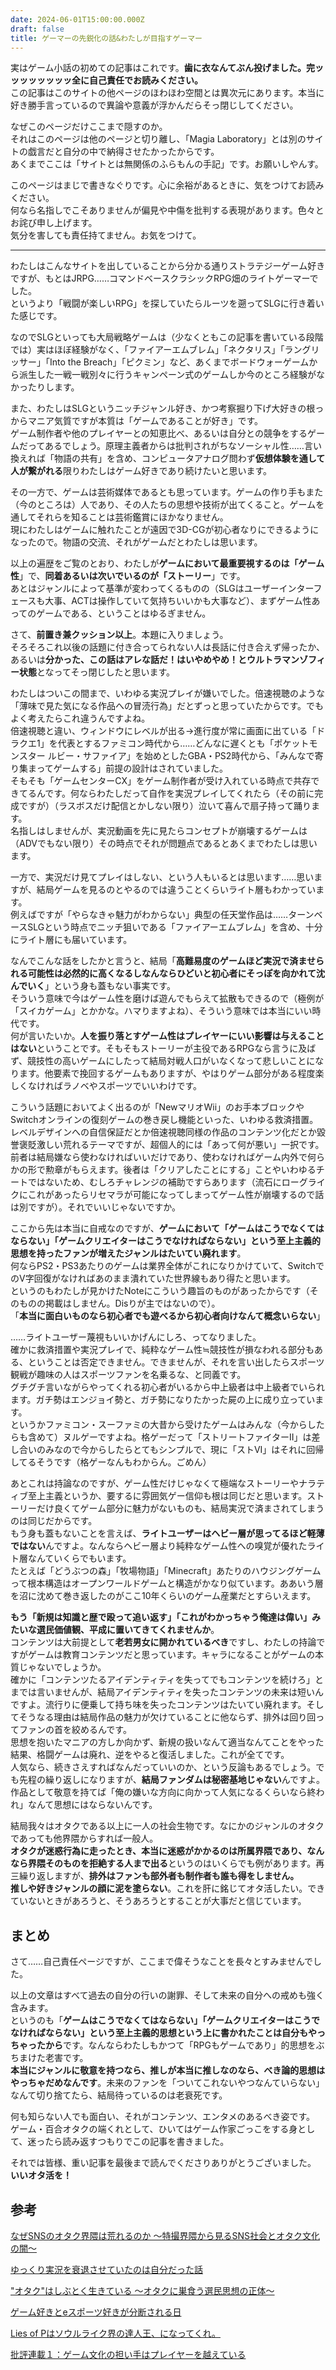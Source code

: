 ```yaml
---
date: 2024-06-01T15:00:00.000Z
draft: false
title: ゲーマーの先鋭化の話&わたしが目指すゲーマー
---
```


実はゲーム小話の初めての記事はこれです。**歯に衣なんてぶん投げました。完ッッッッッッッッ全に自己責任でお読みください。**\
この記事はこのサイトの他ページのほわほわ空間とは異次元にあります。本当に好き勝手言っているので異論や意義が浮かんだらそっ閉じしてください。

なぜこのページだけここまで隠すのか。\
それはこのページは他のページと切り離し、「Magia Laboratory」とは別のサイトの戯言だと自分の中で納得させたかったからです。\
あくまでここは「サイトとは無関係のふらもんの手記」です。お願いしやんす。

このページはまじで書きなぐりです。心に余裕があるときに、気をつけてお読みください。\
何なら名指しでこそありませんが偏見や中傷を批判する表現があります。色々とお詫び申し上げます。\
気分を害しても責任持てません。お気をつけて。

***

わたしはこんなサイトを出していることから分かる通りストラテジーゲーム好きですが、もとはJRPG……コマンドベースクラシックRPG畑のライトゲーマーでした。\
というより「戦闘が楽しいRPG」を探していたらルーツを遡ってSLGに行き着いた感じです。

なのでSLGといっても大局戦略ゲームは（少なくともこの記事を書いている段階では）実はほぼ経験がなく、「ファイアーエムブレム」「ネクタリス」「ラングリッサー」「Into the Breach」「ピクミン」など、あくまでボードウォーゲームから派生した一戦一戦別々に行うキャンペーン式のゲームしか今のところ経験がなかったりします。

また、わたしはSLGというニッチジャンル好き、かつ考察掘り下げ大好きの根っからマニア気質ですが本質は「ゲームであることが好き」です。\
ゲーム制作者や他のプレイヤーとの知恵比べ、あるいは自分との競争をするゲームだってあるでしょう。原理主義者からは批判されがちなソーシャル性……言い換えれば「物語の共有」を含め、コンピュータアナログ問わず**仮想体験を通して人が繋がれる**限りわたしはゲーム好きであり続けたいと思います。

その一方で、ゲームは芸術媒体であるとも思っています。ゲームの作り手もまた（今のところは）人であり、その人たちの思想や技術が出てくること。ゲームを通してそれらを知ることは芸術鑑賞にほかなりません。\
現にわたしはゲームに触れたことが遠因で3D-CGが初心者なりにできるようになったので。物語の交流、それがゲームだとわたしは思います。

以上の遍歴をご覧のとおり、わたしが**ゲームにおいて最重要視するのは「ゲーム性**」で、**同着あるいは次いでいるのが「ストーリー**」です。\
あとはジャンルによって基準が変わってくるものの（SLGはユーザーインターフェースも大事、ACTは操作していて気持ちいいかも大事など）、まずゲーム性あってのゲームである、ということはゆるぎません。

さて、**前置き兼クッション以上**。本題に入りましょう。\
そろそろこれ以後の話題に付き合ってられない人は長話に付き合えず帰ったか、あるいは**分かった、この話はアレな話だ！はいやめやめ！とウルトラマンゾフィー状態**となってそっ閉じしたと思います。

わたしはついこの間まで、いわゆる実況プレイが嫌いでした。倍速視聴のような「薄味で見た気になる作品への冒涜行為」だとずっと思っていたからです。でもよく考えたらこれ違うんですよね。\
倍速視聴と違い、ウィンドウにレベルが出る→進行度が常に画面に出ている「ドラクエ1」を代表とするファミコン時代から……どんなに遅くとも「ポケットモンスター ルビー・サファイア」を始めとしたGBA・PS2時代から、「みんなで寄り集まってゲームする」前提の設計はされていました。\
そもそも「ゲームセンターCX」をゲーム制作者が受け入れている時点で共存できてるんです。何ならわたしだって自作を実況プレイしてくれたら（その前に完成ですが）（ラスボスだけ配信とかしない限り）泣いて喜んで扇子持って踊ります。\
名指しはしませんが、実況動画を先に見たらコンセプトが崩壊するゲームは（ADVでもない限り）その時点でそれが問題点であるとあくまでわたしは思います。

一方で、実況だけ見てプレイはしない、という人もいるとは思います……思いますが、結局ゲームを見るのとやるのでは違うことくらいライト層もわかっています。\
例えばですが「やらなきゃ魅力がわからない」典型の任天堂作品は……ターンベースSLGという時点でニッチ狙いである「ファイアーエムブレム」を含め、十分にライト層にも届いています。

なんでこんな話をしたかと言うと、結局「**高難易度のゲームほど実況で済ませられる可能性は必然的に高くなるしなんならひどいと初心者にそっぽを向かれて沈んでいく**」という身も蓋もない事実です。\
そういう意味で今はゲーム性を磨けば遊んでもらえて拡散もできるので（極例が「スイカゲーム」とかかな。ハマりますよね）、そういう意味では本当にいい時代です。\
何が言いたいか。**人を振り落とすゲーム性はプレイヤーにいい影響は与えることはない**ということです。そもそもストーリーが主役であるRPGなら言うに及ばず、競技性の高いゲームにしたって結局対戦人口がいなくなって悲しいことになります。他要素で挽回するゲームもありますが、やはりゲーム部分がある程度楽しくなければラノベやスポーツでいいわけです。

こういう話題においてよく出るのが「NewマリオWii」のお手本ブロックやSwitchオンラインの復刻ゲームの巻き戻し機能といった、いわゆる救済措置。\
レベルデザインへの自信保証だとか倍速視聴同様の作品のコンテンツ化だとか毀誉褒貶激しい荒れるテーマですが、超個人的には「あって何が悪い」一択です。\
前者は結局嫌なら使わなければいいだけであり、使わなければゲーム内外で何らかの形で勲章がもらえます。後者は「クリアしたことにする」ことやいわゆるチートではないため、むしろチャレンジの補助ですらあります（流石にローグライクにこれがあったらリセマラが可能になってしまってゲーム性が崩壊するので話は別ですが）。それでいいじゃないですか。

ここから先は本当に自戒なのですが、**ゲームにおいて「ゲームはこうでなくてはならない」「ゲームクリエイターはこうでなければならない」という至上主義的思想を持ったファンが増えたジャンルはたいてい廃れます**。\
何ならPS2・PS3あたりのゲームは業界全体がこれになりかけていて、SwitchでのV字回復がなければあのまま潰れていた世界線もあり得たと思います。\
というのもわたしが見かけたNoteにこういう趣旨のものがあったからです（そのものの掲載はしません。Disりが主ではないので）。\
「**本当に面白いものなら初心者でも遊べるから初心者向けなんて概念いらない**」

……ライトユーザー蔑視もいいかげんにしろ、ってなりました。\
確かに救済措置や実況プレイで、純粋なゲーム性≒競技性が損なわれる部分もある、ということは否定できません。できませんが、それを言い出したらスポーツ観戦が趣味の人はスポーツファンを名乗るな、と同義です。\
グチグチ言いながらやってくれる初心者がいるから中上級者は中上級者でいられます。ガチ勢はエンジョイ勢と、ガチ勢になりたかった屍の上に成り立っています。\
というかファミコン・スーファミの大昔から受けたゲームはみんな（今からしたらも含めて）ヌルゲーですよね。格ゲーだって「ストリートファイターII」は差し合いのみなので今からしたらとてもシンプルで、現に「ストVI」はそれに回帰してるそうです（格ゲーなんもわからん。ごめん）

あとこれは持論なのですが、ゲーム性だけじゃなくて極端なストーリーやナラティブ至上主義というか、要するに雰囲気ゲー信仰も根は同じだと思います。ストーリーだけ良くてゲーム部分に魅力がないものも、結局実況で済まされてしまうのは同じだからです。\
もう身も蓋もないことを言えば、**ライトユーザーはヘビー層が思ってるほど軽薄ではない**んですよ。なんならヘビー層より純粋なゲーム性への嗅覚が優れたライト層なんていくらでもいます。\
たとえば「どうぶつの森」「牧場物語」「Minecraft」あたりのハウジングゲームって根本構造はオープンワールドゲームと構造がかなり似ています。ああいう層を沼に沈めて巻き返したのがここ10年くらいのゲーム産業だとすらいえます。

**もう「新規は知識と歴で殴って追い返す」「これがわかっちゃう俺達は偉い」みたいな選民価値観、平成に置いてきてくれませんか**。\
コンテンツは大前提として**老若男女に開かれているべき**ですし、わたしの持論ですがゲームは教育コンテンツだと思っています。キャラになることがゲームの本質じゃないでしょうか。\
確かに「コンテンツたるアイデンティティを失ってでもコンテンツを続けろ」とまでは言いませんが、結局アイデンティティを失ったコンテンツの未来は短いんですよ。流行りに便乗して持ち味を失ったコンテンツはたいてい廃れます。そしてそうなる理由は結局作品の魅力が欠けていることに他ならず、排外は回り回ってファンの首を絞めるんです。\
思想を抱いたマニアの方しか向かず、新規の扱いなんて適当なんてことをやった結果、格闘ゲームは廃れ、逆をやると復活しました。これが全てです。\
人気なら、続きさえすればなんだっていいのか、という反論もあるでしょう。でも先程の繰り返しになりますが、**結局ファンダムは秘密基地じゃない**んですよ。\
作品として敬意を持てば「俺の嫌いな方向に向かって人気になるくらいなら終われ」なんて思想にはならないんです。

結局我々はオタクである以上に一人の社会生物です。なにかのジャンルのオタクであっても他界隈からすれば一般人。\
**オタクが迷惑行為に走ったとき、本当に迷惑がかかるのは所属界隈であり、なんなら界隈そのものを拒絶する人まで出る**というのはいくらでも例があります。再三繰り返しますが、**排外はファンも部外者も制作者も誰も得をしません。**\
**推しや好きジャンルの顔に泥を塗らない**。これを肝に銘じてオタ活したい。できていないときがあろうと、そうあろうとすることが大事だと信じています。

## まとめ

さて……自己責任ページですが、ここまで偉そうなことを長々とすみませんでした。

以上の文章はすべて過去の自分の行いの謝罪、そして未来の自分への戒めも強く含みます。\
というのも「**ゲームはこうでなくてはならない」「ゲームクリエイターはこうでなければならない」という至上主義的思想という上に書かれたことは自分もやっちゃったから**です。なんならわたしもかつて「RPGもゲームであり」的思想をぶちまけた老害です。\
**本当にジャンルに敬意を持つなら、推しが本当に推しなのなら、べき論的思想はやっちゃだめなんです**。未来のファンを「ついてこれないやつなんていらない」なんて切り捨てたら、結局待っているのは老衰死です。

何も知らない人でも面白い、それがコンテンツ、エンタメのあるべき姿です。\
ゲーム・百合オタクの端くれとして、ひいてはゲーム作家ごっこをする身として、迷ったら読み返すつもりでこの記事を書きました。

それでは皆様、重い記事を最後まで読んでくださりありがとうございました。\
**いいオタ活を！**

## 参考

[なぜSNSのオタク界隈は荒れるのか ～特撮界隈から見るSNS社会とオタク文化の闇～](https://kamen-rider.info/tokusatu-kaiwai)

[ゆっくり実況を衰退させていたのは自分だった話](https://note.com/nigghome/n/nbdaec7261c91#tBD6r)

["オタク"はしぶとく生きている ～オタクに巣食う選民思想の正体～](https://note.com/tngamagama/n/ncf5371e1dc8a#YLtS0)

[ゲーム好きとeスポーツ好きが分断される日](https://note.com/oga5648/n/n2db17403b6d0)

[Lies of Pはソウルライク界の達人王、になってくれ。](https://note.com/utn_san/n/n20b57ad36faf)

[批評連載１：ゲーム文化の担い手はプレイヤーを越えている](https://engineerism.com/2022/06/04/players/)
